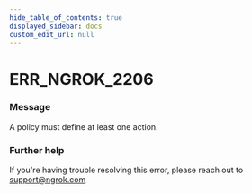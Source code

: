 ```yaml
---
hide_table_of_contents: true
displayed_sidebar: docs
custom_edit_url: null
---
```



# ERR_NGROK_2206

### Message

A policy must define at least one action.

### Further help

If you're having trouble resolving this error, please reach out to [support@ngrok.com](mailto:support@ngrok.com?subject=Help%20with%20ERR_NGROK_2206)

<ErrorDetails error="err_ngrok_2206" />
